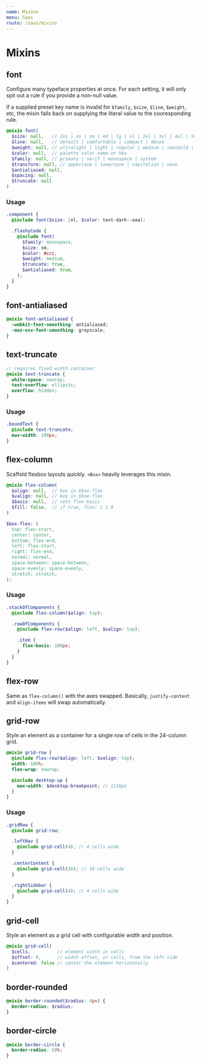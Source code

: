 ```yaml
---
name: Mixins
menu: Sass
route: /sass/mixins
---
```


# Mixins

## font

Configure many typeface properties at once. For each setting, it will only spit out a rule if you provide a non-null value.

If a supplied preset key name is invalid for `$family`, `$size`, `$line`, `$weight`, etc,
the mixin falls back on supplying the literal value to
the cooresponding rule.

```scss
@mixin font(
  $size: null,   // 2xs | xs | sm | md | lg | xl | 2xl | 3xl | 4xl | 5xl | 6xl
  $line: null,   // default | comfortable | compact | dense
  $weight: null, // ultralight | light | regular | medium | semibold | bold
  $color: null,  // palette color name or hex
  $family: null, // primary | serif | monospace | system
  $transform: null, // uppercase | lowercase | capitalize | none
  $antialiased: null,
  $spacing: null,
  $truncate: null
)
```


### Usage

```scss
.component {
  @include font($size: 2xl, $color: text-dark--aaa);

  .flashyCode {
    @include font(
      $family: monospace,
      $size: sm,
      $color: #ccc,
      $weight: medium,
      $truncate: true,
      $antialiased: true,
    );
  }
}
```

## font-antialiased

```scss
@mixin font-antialiased {
  -webkit-font-smoothing: antialiased;
  -moz-osx-font-smoothing: grayscale;
}
```


## text-truncate

```scss
// requires fixed width container
@mixin text-truncate {
  white-space: nowrap;
  text-overflow: ellipsis;
  overflow: hidden;
}
```

### Usage

```scss
.boundText {
  @include text-truncate;
  max-width: 100px;
}
```

## flex-column

Scaffold flexbox layouts quickly. `<Box>` heavily leverages this mixin.

```scss
@mixin flex-column(
  $align: null,  // key in $box-flex
  $valign: null, // key in $box-flex
  $basis: null,  // sets flex-basis
  $fill: false,  // if true, flex: 1 1 0
)

$box-flex: (
  top: flex-start,
  center: center,
  bottom: flex-end,
  left: flex-start,
  right: flex-end,
  normal: normal,
  space-between: space-between,
  space-evenly: space-evenly,
  stretch: stretch,
);
```

### Usage

```scss
.stackOfComponents {
  @include flex-column($align: top);

  .rowOfComponents {
    @include flex-row($align: left, $valign: top);

    .item {
      flex-basis: 100px;
    }
  }
}
```

## flex-row

Same as `flex-column()` with the axes swapped. Basically, `justify-content` and `align-items` will swap automatically.


## grid-row

Style an element as a container for a single row of cells in the 24-column grid.

```scss
@mixin grid-row {
  @include flex-row($align: left, $valign: top);
  width: 100%;
  flex-wrap: nowrap;

  @include desktop-up {
    max-width: $desktop-breakpoint; // 1136px
  }
}
```

### Usage

```scss
.gridRow {
  @include grid-row;

  .leftNav {
    @include grid-cell(4); // 4 cells wide
  }

  .centerContent {
    @include grid-cell(16); // 16 cells wide
  }

  .rightSidebar {
    @include grid-cell(4); // 4 cells wide
  }
}
```

## grid-cell

Style an element as a grid cell with configurable width and position.

```scss
@mixin grid-cell(
  $cells,          // element width in cells
  $offset: 0,      // width offset, in cells, from the left side
  $centered: false // center the element horizontally
)
```


## border-rounded

```scss
@mixin border-rounded($radius: 4px) {
  border-radius: $radius;
}
```


## border-circle

```scss
@mixin border-circle {
  border-radius: 50%;
}
```
